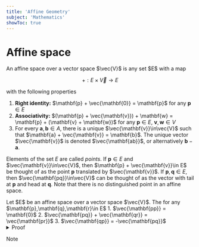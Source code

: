 ```yaml
---
title: 'Affine Geometry'
subject: 'Mathematics'
showToc: true
---
```


# Affine space

<MathBox title='Affine space' boxType='definition' tag="definition-1">
An affine space over a vector space $\vec{V}$ is any set $E$ with a map

$$
  +: E\times \vec{V} \to E
$$

with the following properties
1. **Right identity:** $\mathbf{p} + \vec{\mathbf{0}} = \mathbf{p}$ for any $\mathbf{p}\in E$
2. **Associativity:** $(\mathbf{p} + \vec{\mathbf{v}}) + \mathbf{w} = \mathbf{p} + (\mathbf{v} + \mathbf{w})$ for any $\mathbf{p}\in E$, $\mathbf{v}, \mathbf{w}\in V$
3. For every $\mathbf{a}, \mathbf{b}\in A$, there is a unique $\vec{\mathbf{v}}\in\vec{V}$ such that $\mathbf{a} + \vec{\mathbf{v}} = \mathbf{b}$. The unique vector $\vec{\mathbf{v}}$ is denoted $\vec{\mathbf{ab}}$, or alternatively $\mathbf{b} - \mathbf{a}$.

Elements of the set $E$ are called *points*. If $\mathbf{p}\in E$ and $\vec{\mathbf{v}}\in\vec{V}$, then $\mathbf{p} + \vec{\mathbf{v}}\in E$ be thought of as the point $\mathbf{p}$ translated by $\vec{\mathbf{v}}$. If $\mathbf{p},\mathbf{q}\in E$, then $\vec{\mathbf{pq}}\in\vec{V}$ can be thought of as the vector with tail at $\mathbf{p}$ and head at $\mathbf{q}$. Note that there is no distinguished point in an affine space.
</MathBox>


<MathBox title='Properties of affine space addition' boxType='proposition'>
Let $E$ be an affine space over a vector space $\vec{V}$. The for any $\mathbf{p},\mathbf{q},\mathbf{r}\in E$
1. $\vec{\mathbf{pp}} = \mathbf{0}$
2. $\vec{\mathbf{pq}} + \vec{\mathbf{qr}} = \vec{\mathbf{pr}}$
3. $\vec{\mathbf{qp}} = -\vec{\mathbf{pq}}$

<details>
<summary>Proof</summary>

**(1):** This follows immediately from the right identity property.

**(2):** From associativity
$$
\begin{align*}
  \mathbf{p} + (\vec{\mathbf{pq} + \vec{\mathbf{qr}}}) =& (\mathbf{p} + \vec{pq}) + \vec{\mathbf{qr}} \\
  =& \mathbf{q} + \vec{\mathbf{qr}}= \mathbf{r}
\end{align*}
$$

**(3):** This follows from **(1)** and **(2)** for $\mathbf{r} = \mathbf{p}$.
</details>
</MathBox>

Note
